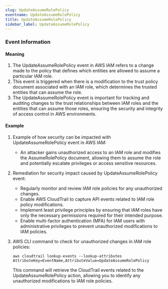 ```yaml
--- 
slug: UpdateAssumeRolePolicy
eventname: UpdateAssumeRolePolicy
title: UpdateAssumeRolePolicy
sidebar_label: UpdateAssumeRolePolicy
---
```

                       
### Event Information

#### Meaning

1. The UpdateAssumeRolePolicy event in AWS IAM refers to a change made to the policy that defines which entities are allowed to assume a particular IAM role.
2. This event is triggered when there is a modification to the trust policy document associated with an IAM role, which determines the trusted entities that can assume the role.
3. The UpdateAssumeRolePolicy event is important for tracking and auditing changes to the trust relationships between IAM roles and the entities that can assume those roles, ensuring the security and integrity of access control in AWS environments.

#### Example

1. Example of how security can be impacted with UpdateAssumeRolePolicy event in AWS IAM:
   - An attacker gains unauthorized access to an IAM role and modifies the AssumeRolePolicy document, allowing them to assume the role and potentially escalate privileges or access sensitive resources.

2. Remediation for security impact caused by UpdateAssumeRolePolicy event:
   - Regularly monitor and review IAM role policies for any unauthorized changes.
   - Enable AWS CloudTrail to capture API events related to IAM role policy modifications.
   - Implement least privilege principles by ensuring that IAM roles have only the necessary permissions required for their intended purpose.
   - Enable multi-factor authentication (MFA) for IAM users with administrative privileges to prevent unauthorized modifications to IAM policies.

3. AWS CLI command to check for unauthorized changes in IAM role policies:
   ```
   aws cloudtrail lookup-events --lookup-attributes AttributeKey=EventName,AttributeValue=UpdateAssumeRolePolicy
   ```

   This command will retrieve the CloudTrail events related to the UpdateAssumeRolePolicy action, allowing you to identify any unauthorized modifications to IAM role policies.


 